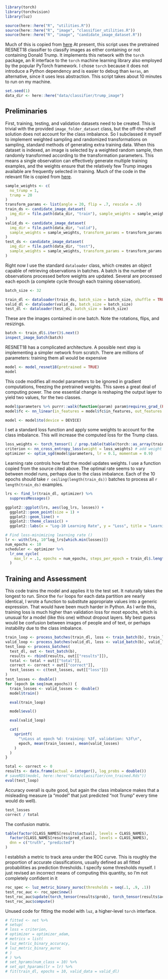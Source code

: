 
```r
library(torch)
library(torchvision)
library(luz)

source(here::here("R", "utilities.R"))
source(here::here("R", "image", "classifier_utilities.R"))
source(here::here("R", "image", "candidate_image_dataset.R"))
```

Much of this is copied from [here](https://blogs.rstudio.com/ai/posts/2020-10-19-torch-image-classification/)
At present, this script uses the pretrained RESNET18 classifier to classify images as
either containing or not containing Donald Trump. It implements this network with the
`torch` package, an R interface to the `torch` machine learning library also employed by the
popular PyTorch framework. I chose `torch` because it does not introduce a Python dependency and
is easier to debug than `keras`, an alternative, since it uses less abstraction.
This script takes about 10 minutes to run on my machine.

```r
set.seed(1)
data_dir <- here::here("data/classifier/trump_image")
```

## Preliminaries

First, training, testing, and validation datasets need to be created. This is trivial with the
provided `image_folder_dataset` class, but the off-the-shelf solution does not account for the class imbalance.
So I subclassed it myself to implement weighted sampling and randomized transformations on sampling,
standard methods of generating extra training data.
When this dataset is indexed, an image is selected by a weighted random sample, then randomly transformed according to the transformation parameters.
This means a single observation can effectively generate multiple training examples, and the weights ensure that the relatively few Trump images available are frequently selected in training.
Much of the code in the relevant file is copied from
[here](https://blogs.rstudio.com/ai/posts/2020-11-30-torch-brain-segmentation/).

```r
sample_weights <- c(
  no_trump = 1,
  trump = 20
)
transform_params <- list(angle = 20, flip = .7, rescale = .9)
train_ds <- candidate_image_dataset(
  img_dir = file.path(data_dir, "train"), sample_weights = sample_weights, transform_params = transform_params,
)
valid_ds <- candidate_image_dataset(
  img_dir = file.path(data_dir, "valid"),
  sample_weights = sample_weights, transform_params = transform_params
)
test_ds <- candidate_image_dataset(
  img_dir = file.path(data_dir, "test"),
  sample_weights = sample_weights, transform_params = transform_params
)
```

Right now I use the standard `dataloader` class, which creates an object capable of
retrieving observations in batches. A batch is the number of observations processed before
weights are updated. Several are processed each epoch (a complete cycle through each training observation).

```r
batch_size <- 32

train_dl <- dataloader(train_ds, batch_size = batch_size, shuffle = TRUE)
valid_dl <- dataloader(valid_ds, batch_size = batch_size)
test_dl <- dataloader(test_ds, batch_size = batch_size)
```

These are the images contained in one batch. Note the rotations, flips, and resizings.

```r
batch <- train_dl$.iter()$.next()
inspect_image_batch(batch)
```

RESNET18 has a complicated architecture. A possible next step is implementing a simpler network from scratch.
There are millions of parameters: training them all would be expensive

```r
model <- model_resnet18(pretrained = TRUE)
model
```

This code modifies all model parameters to be ignored in gradient computations, freezing the
pretrained weights. This saves a great deal of computing power.
The one essential change is reshaping the output layer to yield two values, for the two classes.

```r
model$parameters %>% purrr::walk(function(param) param$requires_grad_(FALSE))
model$fc <- nn_linear(in_features = model$fc$in_features, out_features = length(CLASS_NAMES))

model <- model$to(device = DEVICE)
```

I set a standard loss function and apply some weights to account for the class imbalance. This
will increase the computed loss for the Trump class.

```r
loss_weights <- torch_tensor(1 / prop.table(table(torch::as_array(train_ds$targets)))) * c(.5, 1)
criterion <- nn_cross_entropy_loss(weight = loss_weights) # add weight rescaling tensor here (inverse proportions); by default, averages loss
optimizer <- optim_sgd(model$parameters, lr = 0.1, momentum = 0.9)
```

Learning rate controls how fast the model updates weights. I use a function copied from
the source cited above. The optimal rate seems to vary between model runs, perhaps due
to the class imbalance.
Each of the 10 epochs should take `r ceiling(length(train_ds))` batches to process all `r length(train_ds)` examples.

```r
lrs <- find_lr(train_dl, optimizer) %>%
  suppressMessages()

ggplot2::ggplot(lrs, aes(log_lrs, losses)) +
  ggplot2::geom_point(size = 1) +
  ggplot2::geom_line() +
  ggplot2::theme_classic() +
  ggplot2::labs(x = "Log-10 Learning Rate", y = "Loss", title = "Learning Rate Tuning")

# Find loss-minimizing learning rate ()
lr <- with(lrs, 10^log_lrs[which.min(losses)])
num_epochs <- 10
scheduler <- optimizer %>%
  lr_one_cycle(
    max_lr = .1, epochs = num_epochs, steps_per_epoch = train_dl$.length()
  )
```

## Training and Assessment

This code trains the model and applies it to the test set. It naturally takes the longest to
run. Since the `for` loops for each data partition are nearly identical, I wrote a function to
substitute appropriate values into a generic expression. That would have been much harder in Python.
As I write this, training loss is much higher than validation loss for most epochs, which is unusual for a model (like this one) without dropout layers.
My best guess would be confusion between images of people and of text, or perhaps instability due to the class imbalance.

```r
train_loop <- process_batches(train_dl, loss <- train_batch(b), train_losses <- c(train_losses, loss))
valid_loop <- process_batches(valid_dl, loss <- valid_batch(b), valid_losses <- c(valid_losses, loss))
test_loop <- process_batches(
  test_dl, out <- test_batch(b),
  results <- rbind(results, out[["results"]]),
  total <- total + out[["total"]],
  correct <- correct + out[["correct"]],
  test_losses <- c(test_losses, out[["loss"]])
)
test_losses <- double()
for (epoch in seq(num_epochs)) {
  train_losses <- valid_losses <- double()
  model$train()

  eval(train_loop)

  model$eval()

  eval(valid_loop)

  cat(
    sprintf(
      "\nLoss at epoch %d: training: %3f, validation: %3f\n",
      epoch, mean(train_losses), mean(valid_losses)
    )
  )
}

total <- correct <- 0
results <- data.frame(actual = integer(), log_probs = double())
# saveRDS(model, here::here("data/classifier/cnn_trained.Rds"))
eval(test_loop)
```

Accuracy overall is quite good, but again the class imbalance makes that a misleading measure (a "model" that just predicted "not Trump" every time would do well).

```r
test_losses
correct / total
```

The confusion matrix.

```r
table(factor(CLASS_NAMES[results$actual], levels = CLASS_NAMES),
  factor(CLASS_NAMES[results$pred_class], levels = CLASS_NAMES),
  dnn = c("truth", "predicted")
)
```

I establish a metric to track area under the ROC curve. This is roughly the proportion of
accurate classifications, usually defined as all fitted probabilities as prediction thresholds. I specify some thresholds myself.
I just revised an incorrect means of computing this quantity, so I'm not completely confident in it

```r
roc_spec <- luz_metric_binary_auroc(thresholds = seq(.1, .9, .1))
test_roc_auc <- roc_spec$new()
test_roc_auc$update(torch_tensor(results$prob), torch_tensor(results$actual)$subtract(1))
test_roc_auc$compute()
```

Unused code for fitting the model with `luz`, a higher-level `torch` interface.

```r
# fitted <- net %>%
# setup(
# loss = criterion,
# optimizer = optimizer_adam,
# metrics = list(
# luz_metric_binary_accuracy,
# luz_metric_binary_auroc
# )
# ) %>%
# set_hprams(num_class = 10) %>%
# set_opt_hparams(lr = lr) %>%
# fit(train_dl, epochs = 10, valid_data = valid_dl)
```

